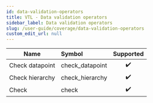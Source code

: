 ```yaml
---
id: data-validation-operators
title: VTL - Data validation operators
sidebar_label: Data validation operators
slug: /user-guide/coverage/data-validation-operators
custom_edit_url: null
---
```


| Name            | Symbol          |     Supported      |
| --------------- | :-------------- | :----------------: |
| Check datapoint | check_datapoint | :heavy_check_mark: |
| Check hierarchy | check_hierarchy | :heavy_check_mark: |
| Check           | check           | :heavy_check_mark: |
